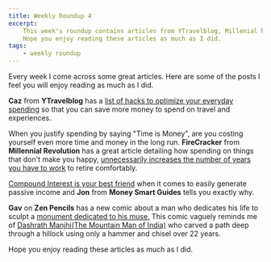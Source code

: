 ```yaml
---
title: Weekly Roundup 4
excerpt:
    This week's roundup contains articles from YTravelblog, Millenial Revolution, Money Smart Guides and Zen Pencils.
    Hope you enjoy reading these articles as much as I did.
tags:
    - weekly roundup
---
```


Every week I come across some great articles. Here are some of the posts I feel you will enjoy reading as much as I did.

**Caz** from **YTravelblog** has a
[list of hacks to optimize your everyday spending](http://www.ytravelblog.com/life-hacks-living-expenses/) so that you
can save more money to spend on travel and experiences.

When you justify spending by saying "Time is Money", are you costing yourself even more time and money in the long run.
**FireCracker** from **Millennial Revolution** has a great article detailing how spending on things that don't make you
happy,
[unnecessarily increases the number of years you have to work](http://www.millennial-revolution.com/build/how-much-is-your-time-really-worth/)
to retire comfortably.

[Compound Interest is your best friend](http://www.moneysmartguides.com/compound-versus-simple-interest) when it comes
to easily generate passive income and **Jon** from **Money Smart Guides** tells you exactly why.

**Gav** on **Zen Pencils** has a new comic about a man who dedicates his life to sculpt a
[monument dedicated to his muse.](http://zenpencils.com/comic/muse/) This comic vaguely reminds me of
[Dashrath Manjhi(The Mountain Man of India)](https://en.wikipedia.org/wiki/Dashrath_Manjhi) who carved a path deep
through a hillock using only a hammer and chisel over 22 years.

Hope you enjoy reading these articles as much as I did.
